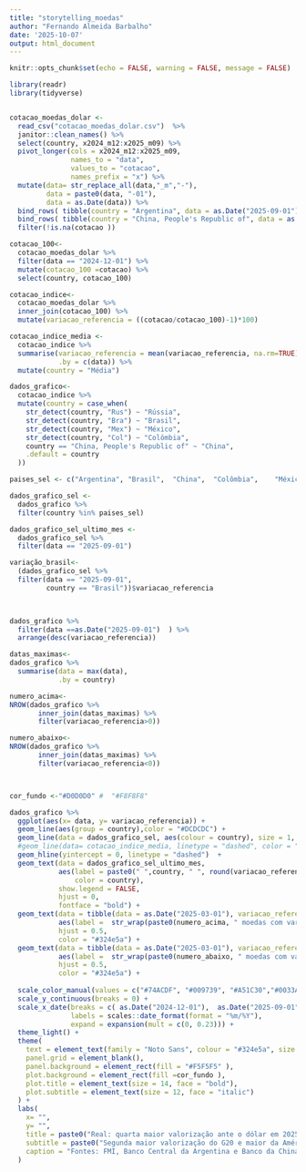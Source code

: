 ---
title: "storytelling_moedas"
author: "Fernando Almeida Barbalho"
date: '2025-10-07'
output: html_document
---

```{r setup, include=FALSE}
knitr::opts_chunk$set(echo = FALSE, warning = FALSE, message = FALSE)

library(readr)
library(tidyverse)


cotacao_moedas_dolar <- 
  read_csv("cotacao_moedas_dolar.csv")  %>%
  janitor::clean_names() %>%
  select(country, x2024_m12:x2025_m09) %>%
  pivot_longer(cols = x2024_m12:x2025_m09,
               names_to = "data",
               values_to = "cotacao",
               names_prefix = "x") %>%
  mutate(data= str_replace_all(data,"_m","-"),
         data = paste0(data, "-01"),
         data = as.Date(data)) %>%
  bind_rows( tibble(country = "Argentina", data = as.Date("2025-09-01"), cotacao= 0.0007246377))  %>%
  bind_rows( tibble(country = "China, People's Republic of", data = as.Date("2025-09-01"), cotacao= 0.1406687))  %>%
  filter(!is.na(cotacao ))

cotacao_100<-
  cotacao_moedas_dolar %>%
  filter(data == "2024-12-01") %>%
  mutate(cotacao_100 =cotacao) %>%
  select(country, cotacao_100)

cotacao_indice<-
  cotacao_moedas_dolar %>%
  inner_join(cotacao_100) %>%
  mutate(variacao_referencia = ((cotacao/cotacao_100)-1)*100)

cotacao_indice_media <-
  cotacao_indice %>%
  summarise(variacao_referencia = mean(variacao_referencia, na.rm=TRUE),
            .by = c(data)) %>%
  mutate(country = "Média")

dados_grafico<- 
  cotacao_indice %>%
  mutate(country = case_when(
    str_detect(country, "Rus") ~ "Rússia",
    str_detect(country, "Bra") ~ "Brasil",
    str_detect(country, "Mex") ~ "México",
    str_detect(country, "Col") ~ "Colômbia",
    country == "China, People's Republic of" ~ "China",
    .default = country
  ))

paises_sel <- c("Argentina", "Brasil",  "China",  "Colômbia",    "México",    "Rússia"  ) 

dados_grafico_sel <-
  dados_grafico %>%
  filter(country %in% paises_sel)

dados_grafico_sel_ultimo_mes <-
  dados_grafico_sel %>%
  filter(data == "2025-09-01")

variação_brasil<-
  (dados_grafico_sel %>%
  filter(data == "2025-09-01",
         country == "Brasil"))$variacao_referencia

  

dados_grafico %>%
  filter(data ==as.Date("2025-09-01")  ) %>%
  arrange(desc(variacao_referencia))

datas_maximas<- 
dados_grafico %>%
  summarise(data = max(data),
            .by = country)

numero_acima<-
NROW(dados_grafico %>%
       inner_join(datas_maximas) %>%
       filter(variacao_referencia>0))

numero_abaixo<-
NROW(dados_grafico %>%
       inner_join(datas_maximas) %>%
       filter(variacao_referencia<0))



cor_fundo <-"#D0D0D0" #  "#F8F8F8"

```

```{r fig.dpi= 300}
dados_grafico %>%
  ggplot(aes(x= data, y= variacao_referencia)) +
  geom_line(aes(group = country),color = "#DCDCDC") +
  geom_line(data = dados_grafico_sel, aes(colour = country), size = 1, show.legend = FALSE) +
  #geom_line(data= cotacao_indice_media, linetype = "dashed", color = "#7C9937", size = 1 ) +
  geom_hline(yintercept = 0, linetype = "dashed")  +
  geom_text(data = dados_grafico_sel_ultimo_mes, 
            aes(label = paste0(" ",country, " ", round(variacao_referencia,0), "%"),
                color = country),
            show.legend = FALSE,
            hjust = 0,
            fontface = "bold") +
  geom_text(data = tibble(data = as.Date("2025-03-01"), variacao_referencia=33),
            aes(label =  str_wrap(paste0(numero_acima, " moedas com variação positiva"),15) ),
            hjust = 0.5,
            color = "#324e5a") +
  geom_text(data = tibble(data = as.Date("2025-03-01"), variacao_referencia=-20),
            aes(label =  str_wrap(paste0(numero_abaixo, " moedas com variação negativa"),15) ),
            hjust = 0.5,
            color = "#324e5a") +
  
  scale_color_manual(values = c("#74ACDF", "#009739", "#A51C30","#0033A0","#007A74", "#D52B1E")) +
  scale_y_continuous(breaks = 0) +
  scale_x_date(breaks = c( as.Date("2024-12-01"),  as.Date("2025-09-01")),
               labels = scales::date_format(format = "%m/%Y"),
               expand = expansion(mult = c(0, 0.23))) +
  theme_light() +
  theme(
    text = element_text(family = "Noto Sans", colour = "#324e5a", size =10),
    panel.grid = element_blank(),
    panel.background = element_rect(fill = "#F5F5F5" ),
    plot.background = element_rect(fill =cor_fundo ),
    plot.title = element_text(size = 14, face = "bold"),
    plot.subtitle = element_text(size = 12, face = "italic")
  ) +
  labs(
    x= "",
    y= "",
    title = paste0("Real: quarta maior valorização ante o dólar em 2025"),
    subtitle = paste0("Segunda maior valorização do G20 e maior da América Latina"),
    caption = "Fontes: FMI, Banco Central da Argentina e Banco da China. Elaboração: VPR/DIESO"
  )

```

